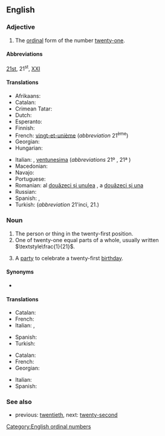 ==English==
{{ordinalbox|en|20th|21st|22nd|twentieth|twenty-second|card=twenty-one}}

===Adjective===
{{en-adj|head=[[twenty]]-[[first]]|-}}

# The [[ordinal number|ordinal]] form of the number [[twenty-one]].

====Abbreviations====
[[21st]], 21<sup>st</sup>, [[XXI]]

====Translations====
{{trans-top|the ordinal form of the number twenty-one}}
* Afrikaans: {{t+|af|een-en-twintigste}}
* Catalan: {{t+|ca|vint-i-unè|m}}
* Crimean Tatar: {{t|crh|yigirmi birinci}}
* Dutch: {{t+|nl|eenentwintigste}}
* Esperanto: {{t|eo|dudek-unua}}
* Finnish: {{t+|fi|kahdeskymmenesensimmäinen}}
* French: [[vingt-et-unième]] (''abbreviation'' 21<sup>ème</sup>)
* Georgian: {{t|ka|ოცდამეერთე|sc=Geor}}
* Hungarian: {{t+|hu|huszonegyedik}}
{{trans-mid}}
* Italian: {{t+|it|ventunesimo|m}}, [[ventunesima]] {{g|f}} (''abbreviations'' 21º {{g|m}}, 21ª {{g|f}})
* Macedonian: {{t|mk|дваесет и први|sc=Cyrl}}
* Navajo: {{t|nv|naadįįłaʼ góneʼ}}
* Portuguese: {{t|pt|vigésimo primeiro|m}}
* Romanian: al [[douăzeci și unulea]] {{g|m}}, a [[douăzeci și una]] {{g|f}}
* Russian: {{t|ru|два́дцать пе́рвый}}
* Spanish: {{t|es|vigesimoprimero}}, {{t|es|vigésimo primero}}
* Turkish: {{t|tr|yirmi birinci}} (''abbreviation'' 21'inci, 21.)
{{trans-bottom}}

===Noun===
{{en-noun|head=[[twenty]]-[[first]]}}

# The person or thing in the twenty-first position.
# One of twenty-one equal parts of a whole, usually written <math>\textstyle\frac{1}{21}</math>.
# {{lb|en|informal}} A [[party]] to celebrate a twenty-first [[birthday]].

====Synonyms====
* {{q|nonstandard|humorous}} {{l|en|twenty-oneth}}

====Translations====
{{trans-top|ordinal}}
* Catalan: {{t+|ca|vint-i-unè|m}}
* French: {{t+|fr|vingt-et-unième|m|f}}
* Italian: {{t+|it|ventunesimo|m}}, {{t|it|ventunesima|f}}
{{trans-mid}}
* Spanish: {{t|es|vigésimo primero}}
* Turkish: {{t|tr|yirmi birinci}}
{{trans-bottom}}

{{trans-top|portion of a whole}}
* Catalan: {{t+|ca|vint-i-unè|m}}
* French: {{t+|fr|vingt-et-unième|m}}
* Georgian: {{t|ka|ოცდამეერთედი}}
{{trans-mid}}
* Italian: {{t+|it|ventunesimo|m}}
* Spanish: {{t|es|veintiunavo}}
{{trans-bottom}}

===See also===
* previous: [[twentieth]], next: [[twenty-second]]

[[Category:English ordinal numbers]]